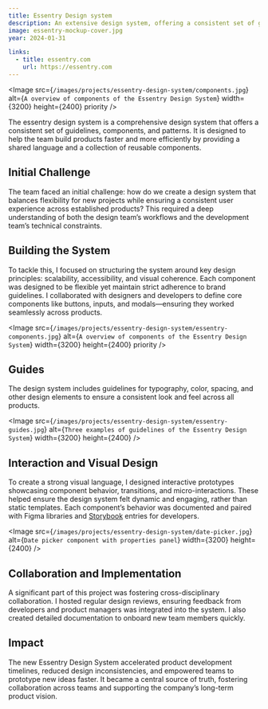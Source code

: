 ```yaml
---
title: Essentry Design system
description: An extensive design system, offering a consistent set of guidelines, components, and patterns.
image: essentry-mockup-cover.jpg
year: 2024-01-31

links: 
  - title: essentry.com
    url: https://essentry.com
---
```


<Image 
    src={`/images/projects/essentry-design-system/components.jpg`}
    alt={`A overview of components of the Essentry Design System`}
    width={3200}
    height={2400}
    priority
/>

The essentry design system is a comprehensive design system that offers a consistent set of guidelines, components, and patterns. It is designed to help the team build products faster and more efficiently by providing a shared language and a collection of reusable components.

## Initial Challenge
  
The team faced an initial challenge: how do we create a design system that balances flexibility for new projects while ensuring a consistent user experience across established products? This required a deep understanding of both the design team’s workflows and the development team’s technical constraints.

## Building the System
  
To tackle this, I focused on structuring the system around key design principles: scalability, accessibility, and visual coherence. Each component was designed to be flexible yet maintain strict adherence to brand guidelines. I collaborated with designers and developers to define core components like buttons, inputs, and modals—ensuring they worked seamlessly across products.

<Image 
    src={`/images/projects/essentry-design-system/essentry-components.jpg`}
    alt={`A overview of components of the Essentry Design System`}
    width={3200}
    height={2400}
    priority
/>

## Guides

The design system includes guidelines for typography, color, spacing, and other design elements to ensure a consistent look and feel across all products.

<Image 
    src={`/images/projects/essentry-design-system/essentry-guides.jpg`}
    alt={`Three examples of guidelines of the Essentry Design System`}
    width={3200}
    height={2400}
/>

## Interaction and Visual Design

To create a strong visual language, I designed interactive prototypes showcasing component behavior, transitions, and micro-interactions. These helped ensure the design system felt dynamic and engaging, rather than static templates. Each component’s behavior was documented and paired with Figma libraries and [Storybook](https://storybook.js.org) entries for developers.

<Image 
    src={`/images/projects/essentry-design-system/date-picker.jpg`}
    alt={`Date picker component with properties panel`}
    width={3200}
    height={2400}
/>

## Collaboration and Implementation

A significant part of this project was fostering cross-disciplinary collaboration. I hosted regular design reviews, ensuring feedback from developers and product managers was integrated into the system. I also created detailed documentation to onboard new team members quickly.

## Impact

The new Essentry Design System accelerated product development timelines, reduced design inconsistencies, and empowered teams to prototype new ideas faster. It became a central source of truth, fostering collaboration across teams and supporting the company’s long-term product vision.